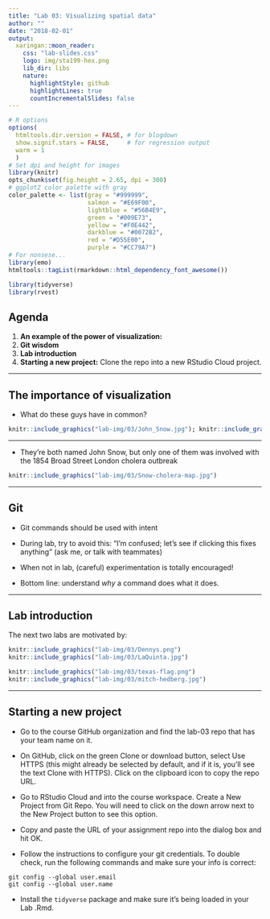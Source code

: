 ```yaml
---
title: "Lab 03: Visualizing spatial data"
author: ""
date: "2018-02-01"
output:
  xaringan::moon_reader:
    css: "lab-slides.css"
    logo: img/sta199-hex.png
    lib_dir: libs
    nature:
      highlightStyle: github
      highlightLines: true
      countIncrementalSlides: false
---
```


```r
# R options
options(
  htmltools.dir.version = FALSE, # for blogdown
  show.signif.stars = FALSE,     # for regression output
  warm = 1
  )
# Set dpi and height for images
library(knitr)
opts_chunk$set(fig.height = 2.65, dpi = 300) 
# ggplot2 color palette with gray
color_palette <- list(gray = "#999999", 
                      salmon = "#E69F00", 
                      lightblue = "#56B4E9", 
                      green = "#009E73", 
                      yellow = "#F0E442", 
                      darkblue = "#0072B2", 
                      red = "#D55E00", 
                      purple = "#CC79A7")
# For nonsese...
library(emo)
htmltools::tagList(rmarkdown::html_dependency_font_awesome())
```

```r
library(tidyverse)
library(rvest)
```

## Agenda

1. **An example of the power of visualization:** 
2. **Git wisdom**
3. **Lab introduction**
4. **Starting a new project:** Clone the repo into a new RStudio Cloud project.

---

## The importance of visualization

- What do these guys have in common?

```r
knitr::include_graphics("lab-img/03/John_Snow.jpg"); knitr::include_graphics("lab-img/03/John_Snow-got.jpg")
```

---

- They're both named John Snow, but only one of them was involved with the 1854 Broad Street London cholera outbreak

```r
knitr::include_graphics("lab-img/03/Snow-cholera-map.jpg")
```
---

## Git

- Git commands should be used with intent

- During lab, try to avoid this: "I'm confused; let's see if clicking this fixes anything" (ask me, or talk with teammates)

- When not in lab, (careful) experimentation is totally encouraged!

- Bottom line: understand *why* a command does what it does.

---

## Lab introduction
The next two labs are motivated by:

```r
knitr::include_graphics("lab-img/03/Dennys.png")
knitr::include_graphics("lab-img/03/LaQuinta.jpg")
```

```r
knitr::include_graphics("lab-img/03/texas-flag.png")
knitr::include_graphics("lab-img/03/mitch-hedberg.jpg")
```    

---

## Starting a new project

- Go to the course GitHub organization and find the lab-03 repo that has your team name on it.

- On GitHub, click on the green Clone or download button, select Use HTTPS (this might already be selected by default, and if it is, you’ll see the text Clone with HTTPS). Click on the clipboard icon to copy the repo URL.

- Go to RStudio Cloud and into the course workspace. Create a New Project from Git Repo. You will need to click on the down arrow next to the New Project button to see this option.

- Copy and paste the URL of your assignment repo into the dialog box and hit OK.

- Follow the instructions to configure your git credentials. To double check, run the following 
commands and make sure your info is correct:

```
git config --global user.email
git config --global user.name
```
- Install the `tidyverse` package and make sure it's being loaded in your Lab .Rmd.


